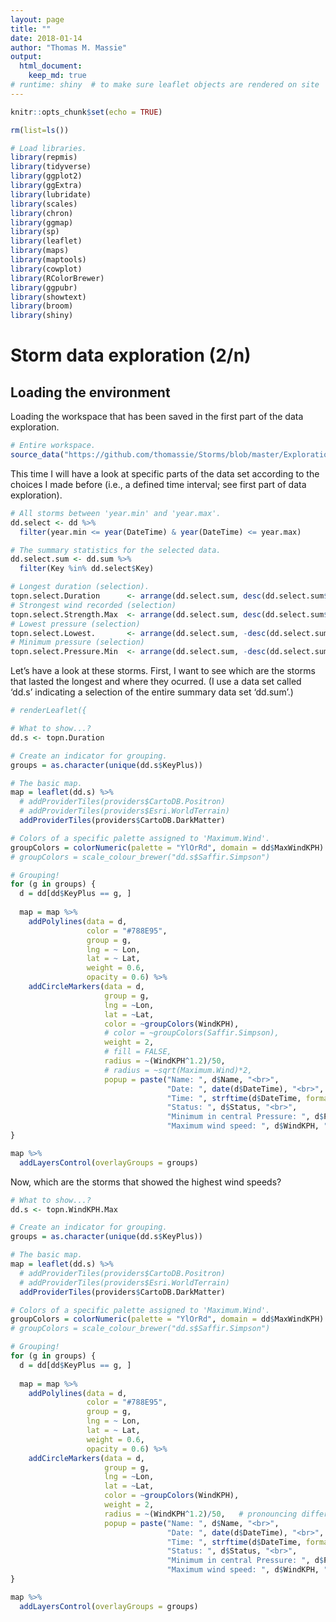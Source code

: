 ```yaml
---
layout: page
title: ""
date: 2018-01-14
author: "Thomas M. Massie"
output:
  html_document:
    keep_md: true
# runtime: shiny  # to make sure leaflet objects are rendered on site
---
```



```r
knitr::opts_chunk$set(echo = TRUE)
```


```r
rm(list=ls())
```


```r
# Load libraries.
library(repmis)
library(tidyverse)
library(ggplot2)
library(ggExtra)
library(lubridate)
library(scales)
library(chron)
library(ggmap)
library(sp)
library(leaflet)
library(maps)
library(maptools)
library(cowplot)
library(RColorBrewer)
library(ggpubr)
library(showtext)
library(broom)
library(shiny)
```



# Storm data exploration (2/n)



## Loading the environment

Loading the workspace that has been saved in the first part of the data exploration.
```r
# Entire workspace.
source_data("https://github.com/thomassie/Storms/blob/master/Exploration/StormDataWorkSpace.RData?raw=true")
```


This time I will have a look at specific parts of the data set according to the choices I made before (i.e., a defined time interval; see first part of data exploration).
```r
# All storms between 'year.min' and 'year.max'. 
dd.select <- dd %>% 
  filter(year.min <= year(DateTime) & year(DateTime) <= year.max)

# The summary statistics for the selected data.
dd.select.sum <- dd.sum %>%
  filter(Key %in% dd.select$Key)

# Longest duration (selection).
topn.select.Duration      <- arrange(dd.select.sum, desc(dd.select.sum$MaxDuration))[1:n.select,]
# Strongest wind recorded (selection)
topn.select.Strength.Max  <- arrange(dd.select.sum, desc(dd.select.sum$MaxWindKPH))[1:n.select,]
# Lowest pressure (selection)
topn.select.Lowest.       <- arrange(dd.select.sum, -desc(dd.select.sum$MaxWindKPH))[1:n.select,]
# Minimum pressure (selection)
topn.select.Pressure.Min  <- arrange(dd.select.sum, -desc(dd.select.sum$MinPressure))[1:n.select,]
```


Let's have a look at these storms. First, I want to see which are the storms that lasted the longest and where they ocurred. (I use a data set called 'dd.s' indicating a selection of the entire summary data set 'dd.sum'.)
```r
# renderLeaflet({

# What to show...?
dd.s <- topn.Duration

# Create an indicator for grouping.
groups = as.character(unique(dd.s$KeyPlus))

# The basic map.
map = leaflet(dd.s) %>% 
  # addProviderTiles(providers$CartoDB.Positron)
  # addProviderTiles(providers$Esri.WorldTerrain)
  addProviderTiles(providers$CartoDB.DarkMatter)

# Colors of a specific palette assigned to 'Maximum.Wind'.
groupColors = colorNumeric(palette = "YlOrRd", domain = dd$MaxWindKPH)
# groupColors = scale_colour_brewer("dd.s$Saffir.Simpson")

# Grouping!
for (g in groups) {
  d = dd[dd$KeyPlus == g, ]
  
  map = map %>% 
    addPolylines(data = d,
                 color = "#788E95",
                 group = g,
                 lng = ~ Lon,
                 lat = ~ Lat,
                 weight = 0.6,
                 opacity = 0.6) %>%
    addCircleMarkers(data = d,
                     group = g,
                     lng = ~Lon, 
                     lat = ~Lat, 
                     color = ~groupColors(WindKPH),
                     # color = ~groupColors(Saffir.Simpson),
                     weight = 2,
                     # fill = FALSE,
                     radius = ~(WindKPH^1.2)/50,
                     # radius = ~sqrt(Maximum.Wind)*2,
                     popup = paste("Name: ", d$Name, "<br>",
                                   "Date: ", date(d$DateTime), "<br>",
                                   "Time: ", strftime(d$DateTime, format="%H:%M:%S",tz = "UTC"), "<br>",
                                   "Status: ", d$Status, "<br>",
                                   "Minimum in central Pressure: ", d$Pressure, "<br>",
                                   "Maximum wind speed: ", d$WindKPH, "km/h"))
}

map %>%
  addLayersControl(overlayGroups = groups)
```


Now, which are the storms that showed the highest wind speeds?
```r
# What to show...?
dd.s <- topn.WindKPH.Max

# Create an indicator for grouping.
groups = as.character(unique(dd.s$KeyPlus))

# The basic map.
map = leaflet(dd.s) %>% 
  # addProviderTiles(providers$CartoDB.Positron)
  # addProviderTiles(providers$Esri.WorldTerrain)
  addProviderTiles(providers$CartoDB.DarkMatter)

# Colors of a specific palette assigned to 'Maximum.Wind'.
groupColors = colorNumeric(palette = "YlOrRd", domain = dd$MaxWindKPH)
# groupColors = scale_colour_brewer("dd.s$Saffir.Simpson")

# Grouping!
for (g in groups) {
  d = dd[dd$KeyPlus == g, ]
  
  map = map %>% 
    addPolylines(data = d,
                 color = "#788E95",
                 group = g,
                 lng = ~ Lon,
                 lat = ~ Lat,
                 weight = 0.6,
                 opacity = 0.6) %>%
    addCircleMarkers(data = d,
                     group = g,
                     lng = ~Lon, 
                     lat = ~Lat, 
                     color = ~groupColors(WindKPH),
                     weight = 2,
                     radius = ~(WindKPH^1.2)/50,   # pronouncing differences
                     popup = paste("Name: ", d$Name, "<br>",
                                   "Date: ", date(d$DateTime), "<br>",
                                   "Time: ", strftime(d$DateTime, format="%H:%M:%S",tz = "UTC"), "<br>",
                                   "Status: ", d$Status, "<br>",
                                   "Minimum in central Pressure: ", d$Pressure, "<br>",
                                   "Maximum wind speed: ", d$WindKPH, "km/h"))
}

map %>%
  addLayersControl(overlayGroups = groups)
```





